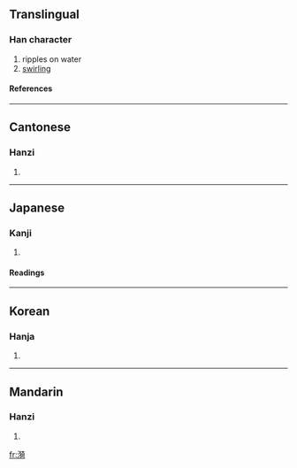 ==Translingual==
===Han character===
{{Han char|rn=85|rad=水|as=11|sn=14|four=3412<sub>1</sub>|canj=水大竹口 (EKHR)}}
# ripples on water
# [[swirling]]
====References====
{{Han ref|kx=0646.300|dkj=18164|dj=1056.090|hdz=31727.020|uh=6F2A|ud=28458|bh=BAAC|bd=47788}}

----
==Cantonese==
===Hanzi===
{{yue-hanzi|jyut=|y=yi1}}
# {{defn|Cantonese}}

----
==Japanese==
===Kanji===
{{ja-kanji|grade=|rs=水11}}
# {{defn|Japanese}} 
====Readings====
{{ja-readings|on=[[い]] (i)|kun=[[なみ]] (nami)}}

----
==Korean==
===Hanja===
{{ko-hanja|hangeul=의|eumhun=|rv=ui|mr=ŭi|y=uy}}
# {{defn|Korean}}

----
==Mandarin==
===Hanzi===
{{cmn-hanzi|pin=[[mán]] (man2), [[yī]] (yi1)|wg=man<sup>2</sup>, i<sup>1</sup>}}
# {{defn|Mandarin}}

[[fr:漪]]